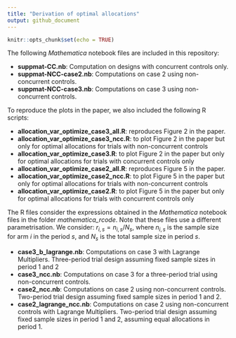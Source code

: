 ```yaml
---
title: "Derivation of optimal allocations"
output: github_document
---
```


```r
knitr::opts_chunk$set(echo = TRUE)
```

The following *Mathematica* notebook files are included in this repository:

- **suppmat-CC.nb**: Computation on designs with concurrent controls only.
- **suppmat-NCC-case2.nb**: Computations on case 2 using non-concurrent controls. 
- **suppmat-NCC-case3.nb**: Computations on case 3 using non-concurrent controls.

To reproduce the plots in the paper, we also included the following R scripts:

- **allocation_var_optimize_case3_all.R**: reproduces Figure 2 in the paper.
- **allocation_var_optimize_case3_ncc.R**: to plot Figure 2 in the paper but only for optimal allocations for trials with non-concurrent controls
- **allocation_var_optimize_case3.R**: to plot Figure 2 in the paper but only for optimal allocations for trials with concurrent controls only 
- **allocation_var_optimize_case2_all.R**: reproduces Figure 5 in the paper.
- **allocation_var_optimize_case2_ncc.R**: to plot Figure 5 in the paper but only for optimal allocations for trials with non-concurrent controls
- **allocation_var_optimize_case2.R**: to plot Figure 5 in the paper but only for optimal allocations for trials with concurrent controls only 

The R files consider the expressions obtained in the *Mathematica* notebook files in the folder _mathematica_rcode_. Note that these files use a different parametrisation. We consider: $r_{i,s} = n_{i,s} /N_s$, where $n_{i,s}$ is the sample size for arm $i$ in the period $s$, and $N_s$ is the total sample size in period $s$.  

- **case3_b_lagrange.nb**: Computations on case 3  with Lagrange Multipliers. Three-period trial design assuming fixed sample sizes in period 1 and 2
- **case3_ncc.nb**: Computations on case 3 for a three-period trial using non-concurrent controls.
- **case2_ncc.nb**: Computations on case 2 using non-concurrent controls. Two-period trial design assuming fixed sample sizes in period 1 and 2.
- **case2_lagrange_ncc.nb**: Computations on case 2 using non-concurrent controls with Lagrange Multipliers. Two-period trial design assuming fixed sample sizes in period 1 and 2, assuming equal allocations in period 1.

